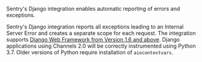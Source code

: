 <Note>

Sentry's Django integration enables automatic reporting of errors and exceptions.

Sentry's Django integration reports all exceptions leading to an Internal Server Error and creates a separate scope for each request. The integration supports [Django Web Framework from Version 1.6 and above](https://www.djangoproject.com/). Django applications using Channels 2.0 will be correctly instrumented using Python 3.7. Older versions of Python require installation of `aiocontextvars`.

</Note>
